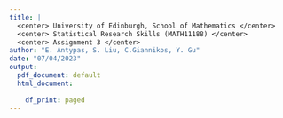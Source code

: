 ---
title: |
  <center> University of Edinburgh, School of Mathematics </center>
  <center> Statistical Research Skills (MATH11188) </center>
  <center> Assignment 3 </center>
author: "E. Antypas, S. Liu, C.Giannikos, Y. Gu"
date: "07/04/2023"
output:
  pdf_document: default
  html_document:
    
    df_print: paged
---

